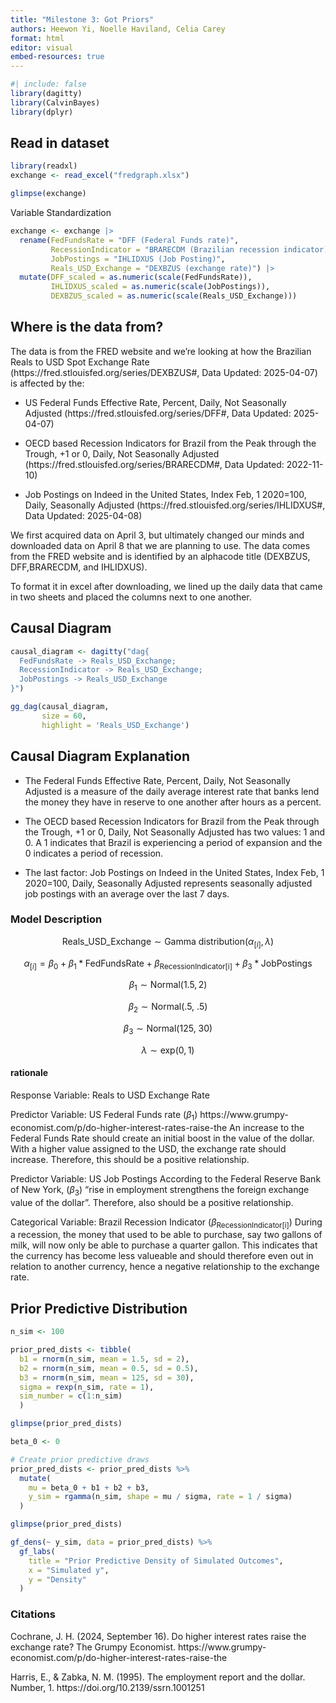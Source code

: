 ```yaml
---
title: "Milestone 3: Got Priors"
authors: Heewon Yi, Noelle Haviland, Celia Carey
format: html
editor: visual
embed-resources: true
---
```


```r
#| include: false
library(dagitty)
library(CalvinBayes)
library(dplyr)
```

## Read in dataset

```r
library(readxl)
exchange <- read_excel("fredgraph.xlsx")

glimpse(exchange)
```

Variable Standardization

```r
exchange <- exchange |>
  rename(FedFundsRate = "DFF (Federal Funds rate)",
         RecessionIndicator = "BRARECDM (Brazilian recession indicator)",
         JobPostings = "IHLIDXUS (Job Posting)",
         Reals_USD_Exchange = "DEXBZUS (exchange rate)") |>
  mutate(DFF_scaled = as.numeric(scale(FedFundsRate)),
         IHLIDXUS_scaled = as.numeric(scale(JobPostings)),
         DEXBZUS_scaled = as.numeric(scale(Reals_USD_Exchange)))
```

## Where is the data from?

The data is from the FRED website and we're looking at how the Brazilian Reals to USD Spot Exchange Rate (https://fred.stlouisfed.org/series/DEXBZUS#, Data Updated: 2025-04-07) is affected by the:

-   US Federal Funds Effective Rate, Percent, Daily, Not Seasonally Adjusted (https://fred.stlouisfed.org/series/DFF#, Data Updated: 2025-04-07)

-   OECD based Recession Indicators for Brazil from the Peak through the Trough, +1 or 0, Daily, Not Seasonally Adjusted (https://fred.stlouisfed.org/series/BRARECDM#, Data Updated: 2022-11-10)

-   Job Postings on Indeed in the United States, Index Feb, 1 2020=100, Daily, Seasonally Adjusted (https://fred.stlouisfed.org/series/IHLIDXUS#, Data Updated: 2025-04-08)

We first acquired data on April 3, but ultimately changed our minds and downloaded data on April 8 that we are planning to use. The data comes from the FRED website and is identified by an alphacode title (DEXBZUS, DFF,BRARECDM, and IHLIDXUS).

To format it in excel after downloading, we lined up the daily data that came in two sheets and placed the columns next to one another.

## Causal Diagram

```r

causal_diagram <- dagitty("dag{
  FedFundsRate -> Reals_USD_Exchange;
  RecessionIndicator -> Reals_USD_Exchange;
  JobPostings -> Reals_USD_Exchange
}")

gg_dag(causal_diagram,
       size = 60,
       highlight = 'Reals_USD_Exchange')

```

## Causal Diagram Explanation

-   The Federal Funds Effective Rate, Percent, Daily, Not Seasonally Adjusted is a measure of the daily average interest rate that banks lend the money they have in reserve to one another after hours as a percent.

-   The OECD based Recession Indicators for Brazil from the Peak through the Trough, +1 or 0, Daily, Not Seasonally Adjusted has two values: 1 and 0. A 1 indicates that Brazil is experiencing a period of expansion and the 0 indicates a period of recession.

-   The last factor: Job Postings on Indeed in the United States, Index Feb, 1 2020=100, Daily, Seasonally Adjusted represents seasonally adjusted job postings with an average over the last 7 days.

### Model Description

$$
\text{Reals_USD_Exchange} \sim \text{Gamma distribution}(\alpha_{[i]}, \lambda)
$$

$$
\alpha_{[i]} = \beta_0+\beta_1*\text{FedFundsRate}+\beta_{\text{RecessionIndicator[i]}}+\beta_3*\text{JobPostings}
$$

$$
\beta_1\sim\text{Normal}(1.5, 2)
$$

$$
\beta_2\sim\text{Normal(.5, .5)}
$$

$$
\beta_3\sim\text{Normal(125, 30)}
$$

$$
\lambda\sim\text{exp}(0,1)
$$

#### rationale

Response Variable: Reals to USD Exchange Rate

Predictor Variable: US Federal Funds rate ($\beta_1$) https://www.grumpy-economist.com/p/do-higher-interest-rates-raise-the An increase to the Federal Funds Rate should create an initial boost in the value of the dollar. With a higher value assigned to the USD, the exchange rate should increase. Therefore, this should be a positive relationship.

Predictor Variable: US Job Postings According to the Federal Reserve Bank of New York, ($\beta_3$) "rise in employment strengthens the foreign exchange value of the dollar". Therefore, also should be a positive relationship.

Categorical Variable: Brazil Recession Indicator ($\beta_{\text{RecessionIndicator[i]}}$) During a recession, the money that used to be able to purchase, say two gallons of milk, will now only be able to purchase a quarter gallon. This indicates that the currency has become less valueable and should therefore even out in relation to another currency, hence a negative relationship to the exchange rate.

## Prior Predictive Distribution

```r
n_sim <- 100

prior_pred_dists <- tibble(
  b1 = rnorm(n_sim, mean = 1.5, sd = 2),
  b2 = rnorm(n_sim, mean = 0.5, sd = 0.5),
  b3 = rnorm(n_sim, mean = 125, sd = 30),  
  sigma = rexp(n_sim, rate = 1),
  sim_number = c(1:n_sim)
  )

glimpse(prior_pred_dists)
```

```r

beta_0 <- 0

# Create prior predictive draws
prior_pred_dists <- prior_pred_dists %>%
  mutate(
    mu = beta_0 + b1 + b2 + b3,
    y_sim = rgamma(n_sim, shape = mu / sigma, rate = 1 / sigma)
  )

glimpse(prior_pred_dists)

gf_dens(~ y_sim, data = prior_pred_dists) %>%
  gf_labs(
    title = "Prior Predictive Density of Simulated Outcomes",
    x = "Simulated y",
    y = "Density"
  )

```

### Citations

Cochrane, J. H. (2024, September 16). Do higher interest rates raise the exchange rate? The Grumpy Economist. https://www.grumpy-economist.com/p/do-higher-interest-rates-raise-the

Harris, E., & Zabka, N. M. (1995). The employment report and the dollar. Number, 1. https://doi.org/10.2139/ssrn.1001251
